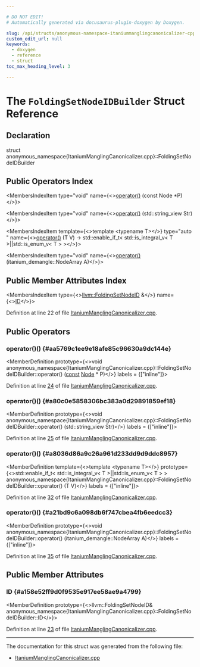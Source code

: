 ```yaml
---

# DO NOT EDIT!
# Automatically generated via docusaurus-plugin-doxygen by Doxygen.

slug: /api/structs/anonymous-namespace-itaniummanglingcanonicalizer-cpp-/foldingsetnodeidbuilder
custom_edit_url: null
keywords:
  - doxygen
  - reference
  - struct
toc_max_heading_level: 3

---
```





# The `FoldingSetNodeIDBuilder` Struct Reference

<DoxygenPage pluginConfig={pluginConfig}>



## Declaration

<CodeBlock>struct anonymous_namespace{ItaniumManglingCanonicalizer.cpp}::FoldingSetNodeIDBuilder</CodeBlock>

## Public Operators Index

<MembersIndex>

<MembersIndexItem
  type="void"
  name={<><a href="#aa5769c1ee9e18afe85c96630a9dc144e">operator()</a> (const Node &#42;P)</>}>
</MembersIndexItem>

<MembersIndexItem
  type="void"
  name={<><a href="#a80c0e5858306bc383a0d29891859ef18">operator()</a> (std::string&#95;view Str)</>}>
</MembersIndexItem>

<MembersIndexItem
  template={<>template &lt;typename T&gt;</>}
  type="auto "
  name={<><a href="#a8036d86a9c26a961d233dd9d9ddc8957">operator()</a> (T V) -&gt; std::enable&#95;if&#95;t&lt; std::is&#95;integral&#95;v&lt; T &gt;||std::is&#95;enum&#95;v&lt; T &gt; &gt;</>}>
</MembersIndexItem>

<MembersIndexItem
  type="void"
  name={<><a href="#a21bd9c6a098db6f747cbea4fb6eedcc3">operator()</a> (itanium&#95;demangle::NodeArray A)</>}>
</MembersIndexItem>

</MembersIndex>

## Public Member Attributes Index

<MembersIndex>

<MembersIndexItem
  type={<><a href="/docs/api/classes/llvm/foldingsetnodeid">llvm::FoldingSetNodeID</a> &amp;</>}
  name={<><a href="#a158e52ff9d0f9535e917ee58ae9a4799">ID</a></>}>
</MembersIndexItem>

</MembersIndex>


Definition at line 22 of file <a href="/docs/api/files/lib/lib/profiledata/itaniummanglingcanonicalizer-cpp">ItaniumManglingCanonicalizer.cpp</a>.

<SectionDefinition>

## Public Operators

### operator()() {#aa5769c1ee9e18afe85c96630a9dc144e}

<MemberDefinition
  prototype={<>void anonymous&#95;namespace&#123;ItaniumManglingCanonicalizer.cpp&#125;::FoldingSetNodeIDBuilder::operator() (<a href="/docs/api/files/lib/lib/target/lib/target/aarch64/aarch64promoteconstant-cpp/#a90f8350fecae261c25be85d38b451bff">const</a> <a href="/docs/api/classes/node">Node</a> &#42; P)</>}
  labels = {["inline"]}>

Definition at line <a href="/docs/api/files/lib/lib/profiledata/itaniummanglingcanonicalizer-cpp/#l00024">24</a> of file <a href="/docs/api/files/lib/lib/profiledata/itaniummanglingcanonicalizer-cpp">ItaniumManglingCanonicalizer.cpp</a>.
</MemberDefinition>

### operator()() {#a80c0e5858306bc383a0d29891859ef18}

<MemberDefinition
  prototype={<>void anonymous&#95;namespace&#123;ItaniumManglingCanonicalizer.cpp&#125;::FoldingSetNodeIDBuilder::operator() (std::string&#95;view Str)</>}
  labels = {["inline"]}>

Definition at line <a href="/docs/api/files/lib/lib/profiledata/itaniummanglingcanonicalizer-cpp/#l00025">25</a> of file <a href="/docs/api/files/lib/lib/profiledata/itaniummanglingcanonicalizer-cpp">ItaniumManglingCanonicalizer.cpp</a>.
</MemberDefinition>

### operator()() {#a8036d86a9c26a961d233dd9d9ddc8957}

<MemberDefinition
  template={<>template &lt;typename T&gt;</>}
  prototype={<>std::enable&#95;if&#95;t&lt; std::is&#95;integral&#95;v&lt; T &gt;||std::is&#95;enum&#95;v&lt; T &gt; &gt; anonymous&#95;namespace&#123;ItaniumManglingCanonicalizer.cpp&#125;::FoldingSetNodeIDBuilder::operator() (T V)</>}
  labels = {["inline"]}>

Definition at line <a href="/docs/api/files/lib/lib/profiledata/itaniummanglingcanonicalizer-cpp/#l00032">32</a> of file <a href="/docs/api/files/lib/lib/profiledata/itaniummanglingcanonicalizer-cpp">ItaniumManglingCanonicalizer.cpp</a>.
</MemberDefinition>

### operator()() {#a21bd9c6a098db6f747cbea4fb6eedcc3}

<MemberDefinition
  prototype={<>void anonymous&#95;namespace&#123;ItaniumManglingCanonicalizer.cpp&#125;::FoldingSetNodeIDBuilder::operator() (itanium&#95;demangle::NodeArray A)</>}
  labels = {["inline"]}>

Definition at line <a href="/docs/api/files/lib/lib/profiledata/itaniummanglingcanonicalizer-cpp/#l00035">35</a> of file <a href="/docs/api/files/lib/lib/profiledata/itaniummanglingcanonicalizer-cpp">ItaniumManglingCanonicalizer.cpp</a>.
</MemberDefinition>

</SectionDefinition>

<SectionDefinition>

## Public Member Attributes

### ID {#a158e52ff9d0f9535e917ee58ae9a4799}

<MemberDefinition
  prototype={<>llvm::FoldingSetNodeID&amp; anonymous&#95;namespace&#123;ItaniumManglingCanonicalizer.cpp&#125;::FoldingSetNodeIDBuilder::ID</>}>

Definition at line <a href="/docs/api/files/lib/lib/profiledata/itaniummanglingcanonicalizer-cpp/#l00023">23</a> of file <a href="/docs/api/files/lib/lib/profiledata/itaniummanglingcanonicalizer-cpp">ItaniumManglingCanonicalizer.cpp</a>.
</MemberDefinition>

</SectionDefinition>

<hr/>

The documentation for this struct was generated from the following file:

<ul>
<li><a href="/docs/api/files/lib/lib/profiledata/itaniummanglingcanonicalizer-cpp">ItaniumManglingCanonicalizer.cpp</a></li>
</ul>

</DoxygenPage>
